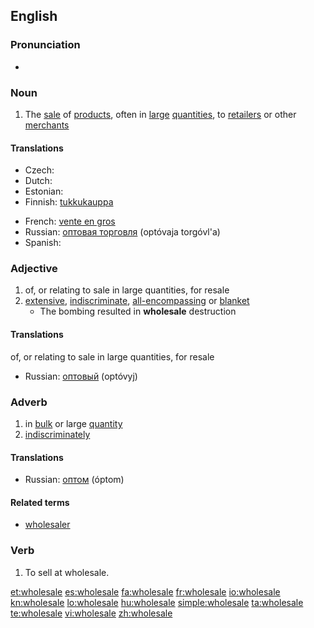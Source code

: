 {{wikipedia}}
==English==

===Pronunciation===
* {{audio|en-us-wholesale.ogg|Audio (US)}}

===Noun===
{{en-noun}}

# The [[sale]] of [[product]]s, often in [[large]] [[quantities]], to [[retailer]]s or other [[merchant]]s

====Translations====
{{trans-top|sale of products, often in large quantities, to retailers or other merchants}}
* Czech: {{t-|cs|velkoobchod|m}}
* Dutch: {{t-|nl|groothandel|m}}
* Estonian: {{t|et|hulgimüük}}
* Finnish: [[tukkukauppa]]
{{trans-mid}}
* French: [[vente en gros]]
* Russian: [[оптовая торговля]] (optóvaja torgóvl'a) {{f}}
* Spanish: {{t-|es|venta al por mayor|f}}
{{trans-bottom}}

===Adjective===
{{en-adj}}

# of, or relating to sale in large quantities, for resale
# [[extensive]], [[indiscriminate]], [[all-encompassing]] or [[blanket]]
#* The bombing resulted in '''wholesale''' destruction

====Translations====
;of, or relating to sale in large quantities, for resale
* Russian: [[оптовый]] (optóvyj)

===Adverb===
{{en-adv}}

# in [[bulk]] or large [[quantity]]
# [[indiscriminately]]

====Translations====
{{trans-top|in bulk or large quantity}}
* Russian: [[оптом]] (óptom)
{{trans-mid}}
{{trans-bottom}}

====Related terms====
* [[wholesaler]]

===Verb===
{{en-verb|wholesal|es}}

# To sell at wholesale.
{{rfquote}}

[[et:wholesale]]
[[es:wholesale]]
[[fa:wholesale]]
[[fr:wholesale]]
[[io:wholesale]]
[[kn:wholesale]]
[[lo:wholesale]]
[[hu:wholesale]]
[[simple:wholesale]]
[[ta:wholesale]]
[[te:wholesale]]
[[vi:wholesale]]
[[zh:wholesale]]